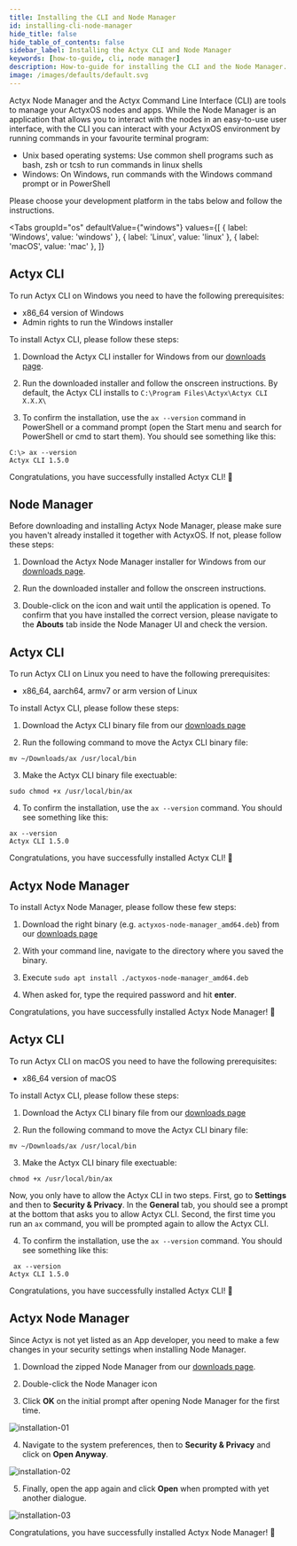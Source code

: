 ```yaml
---
title: Installing the CLI and Node Manager
id: installing-cli-node-manager
hide_title: false
hide_table_of_contents: false
sidebar_label: Installing the Actyx CLI and Node Manager
keywords: [how-to-guide, cli, node manager]
description: How-to-guide for installing the CLI and the Node Manager.
image: /images/defaults/default.svg
---
```



Actyx Node Manager and the Actyx Command Line Interface (CLI) are tools to manage your ActyxOS nodes and apps.
While the Node Manager is an application that allows you to interact with the nodes in an easy-to-use user interface,
with the CLI you can interact with your ActyxOS environment by running commands in your favourite terminal program:

- Unix based operating systems: Use common shell programs such as bash, zsh or tcsh to run commands in linux shells
- Windows: On Windows, run commands with the Windows command prompt or in PowerShell

Please choose your development platform in the tabs below and follow the instructions.

<Tabs
  groupId="os"
  defaultValue={"windows"}
  values={[
    { label: 'Windows', value: 'windows' },
    { label: 'Linux', value: 'linux' },
    { label: 'macOS', value: 'mac' },
  ]}
>
<TabItem value="windows">


## Actyx CLI

To run Actyx CLI on Windows you need to have the following prerequisites:

- x86_64 version of Windows
- Admin rights to run the Windows installer

To install Actyx CLI, please follow these steps:

1. Download the Actyx CLI installer for Windows from our [downloads page](https://downloads.actyx.com/).

2. Run the downloaded installer and follow the onscreen instructions. By default, the Actyx CLI installs to `C:\Program Files\Actyx\Actyx CLI X.X.X\`

3. To confirm the installation, use the `ax --version` command in PowerShell or a command prompt (open the Start menu and search for PowerShell or cmd to start them). You should see something like this:

```
C:\> ax --version
Actyx CLI 1.5.0
```

Congratulations, you have successfully installed Actyx CLI! 🎉

## Node Manager

Before downloading and installing Actyx Node Manager, please make sure you haven't already installed it together with ActyxOS.
If not, please follow these steps:

1. Download the Actyx Node Manager installer for Windows from our [downloads page](https://downloads.actyx.com/).

2. Run the downloaded installer and follow the onscreen instructions.

3. Double-click on the icon and wait until the application is opened. To confirm that you have installed the correct version, please navigate to the **Abouts** tab inside the Node Manager UI and check the version.

</TabItem>
<TabItem value="linux">


<h2>Actyx CLI</h2>

To run Actyx CLI on Linux you need to have the following prerequisites:

- x86_64, aarch64, armv7 or arm version of Linux

To install Actyx CLI, please follow these steps:

1. Download the Actyx CLI binary file from our [downloads page](https://downloads.actyx.com/)

2. Run the following command to move the Actyx CLI binary file:

```text
mv ~/Downloads/ax /usr/local/bin
```

3. Make the Actyx CLI binary file exectuable:

```text
sudo chmod +x /usr/local/bin/ax
```

4. To confirm the installation, use the `ax --version` command. You should see something like this:

```text
ax --version
Actyx CLI 1.5.0
```

Congratulations, you have successfully installed Actyx CLI! 🎉

<h2>Actyx Node Manager</h2>

To install Actyx Node Manager, please follow these few steps:

1. Download the right binary (e.g. `actyxos-node-manager_amd64.deb`) from our [downloads page](https://downloads.actyx.com/)

2. With your command line, navigate to the directory where you saved the binary.

3. Execute `sudo apt install ./actyxos-node-manager_amd64.deb`

4. When asked for, type the required password and hit **enter**.

Congratulations, you have successfully installed Actyx Node Manager! 🎉

</TabItem>
<TabItem value="mac">


<h2>Actyx CLI</h2>

To run Actyx CLI on macOS you need to have the following prerequisites:

- x86_64 version of macOS

To install Actyx CLI, please follow these steps:

1. Download the Actyx CLI binary file from our [downloads page](https://downloads.actyx.com/)

2. Run the following command to move the Actyx CLI binary file:

```text
mv ~/Downloads/ax /usr/local/bin
```

3. Make the Actyx CLI binary file exectuable:

```text
chmod +x /usr/local/bin/ax
```

Now, you only have to allow the Actyx CLI in two steps.
First, go to **Settings** and then to **Security &amp; Privacy**.
In the **General** tab, you should see a prompt at the bottom that asks you to allow Actyx CLI.
Second, the first time you run an `ax` command, you will be prompted again to allow the Actyx CLI.

4. To confirm the installation, use the `ax --version` command. You should see something like this:

```text
 ax --version
Actyx CLI 1.5.0
```

Congratulations, you have successfully installed Actyx CLI! 🎉

<h2>Actyx Node Manager</h2>

Since Actyx is not yet listed as an App developer, you need to make a few changes in your security settings when installing Node Manager.

1. Download the zipped Node Manager from our [downloads page](https://downloads.actyx.com/).

2. Double-click the Node Manager icon

3. Click **OK** on the initial prompt after opening Node Manager for the first time.

![installation-01](../../../images/how-to-guides/local-development/installation-01.png)

4. Navigate to the system preferences, then to **Security &amp; Privacy** and click on **Open Anyway**.

![installation-02](../../../images/how-to-guides/local-development/installation-02.png)

5. Finally, open the app again and click **Open** when prompted with yet another dialogue.

![installation-03](../../../images/how-to-guides/local-development/installation-03.png)

Congratulations, you have successfully installed Actyx Node Manager! 🎉

</TabItem>
</Tabs>

